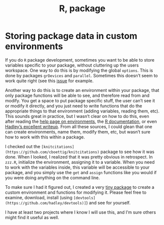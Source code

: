 % R, package

# Storing package data in custom environments

If you do `R` package development, sometimes you want to be able to store variables specific to your package, without cluttering up the users workspace. One way to do this is by modifying the global `options`. This is done by packages `grDevices` and `parallel`. Sometimes this doesn't seem to work quite right (see this [issue](https://github.com/cboettig/knitcitations/issues/14) for example.

Another way to do this is to create an environment within your package, that only package functions will be able to see, and therefore read from and modify. You get a space to put package specific stuff, the user can't see it or modify it directly, and you just need to write functions that do the appropriate things to that environment (adding variables, reading them, etc). This sounds great in practice, but I wasn't clear on how to do this, even after reading the [help page on environments](http://stat.ethz.ch/R-manual/R-devel/library/base/html/environment.html), the [R documentation](http://cran.r-project.org/doc/manuals/r-release/R-intro.html), or even [Hadley's excellent writeup](https://github.com/hadley/devtools/wiki/Environments). From all these sources, I could glean that one can create environments, name them, modify them, etc, but wasn't sure how to work with this within a package.

I checked out the `[knitcitations](https://github.com/cboettig/knitcitations)` package to see how it was done. When I looked, I realized that it was pretty obvious in retrospect. In `zzz.R`, initialize the environment, assigning it to a variable. When you need to work with the variables inside, this variable will be accessible to your package, and you simply use the `get` and `assign` functions like you would if you were doing anything on the command line.

To make sure I had it figured out, I created a very [tiny package](https://github.com/rmflight/testEnvironment) to create a custom environment and functions for modifying it. Please feel free to examine, download, install (using `[devtools](https://github.com/hadley/devtools)]`) and see for yourself.

I have at least two projects where I know I will use this, and I'm sure others might find it useful as well.